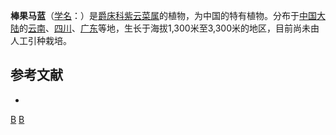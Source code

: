 {{Speciesbox 
| taxon = Strobilanthes claviculatus 
| authority = (C. B. Clarke ex W. W. Sm.) [[吴征镒|C. Y. Wu]]
}}

'''棒果马蓝'''（[[学名|学名]]：{{lang|la|''Strobilanthes claviculatus''}}）是[[爵床科|爵床科]][[紫云菜属|紫云菜属]]的植物，为中国的特有植物。分布于[[中国大陆|中国大陆]]的[[云南|云南]]、[[四川|四川]]、[[广东|广东]]等地，生长于海拔1,300米至3,300米的地区，目前尚未由人工引种栽培。

== 参考文献 ==
<div class="references-small">
* {{cite web| url =http://www.bioinfo.cn/db05/KmzwSpecies.php?action=view&id=232| title =棒果马蓝| work =《中国高等植物数据库全库》| publisher =中国科学院微生物研究所| author =昆明植物研究所| accessdate =2009-02-21| deadurl =yes| archiveurl =https://web.archive.org/web/20160305035119/http://www.bioinfo.cn/db05/KmzwSpecies.php?action=view&id=232| archivedate =2016-03-05}}
</div>
{{Taxonbar|from=Q11116435}}

[[Category:马蓝属|B]]
[[Category:中國特有植物|B]]